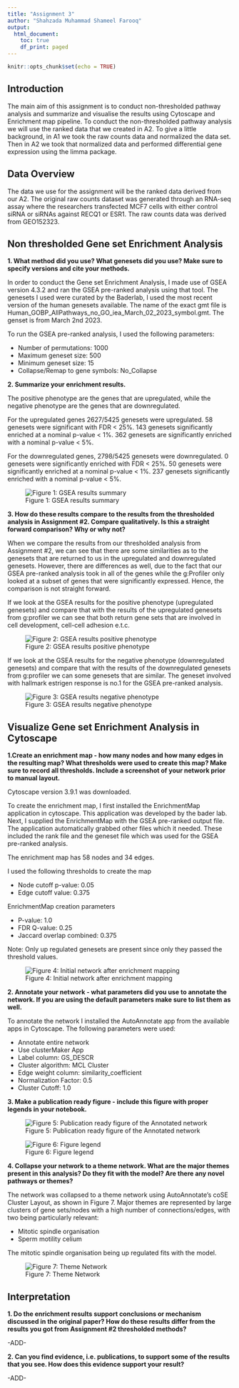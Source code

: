```yaml
---
title: "Assignment 3"
author: "Shahzada Muhammad Shameel Farooq"
output:
  html_document:
    toc: true
    df_print: paged
---
```

```r
knitr::opts_chunk$set(echo = TRUE)
```

## Introduction 
The main aim of this assignment is to conduct non-thresholded pathway analysis and summarize and visualise the results using Cytoscape and Enrichment map pipeline. To conduct the non-thresholded pathway analysis we will use the ranked data that we created in A2. 
To give a little background, in A1 we took the raw counts data and normalized the data set. Then in A2 we took that normalized data and performed differential gene expression using the limma package. 


## Data Overview 
The data we use for the assignment will be the ranked data derived from our A2. The original raw counts dataset was generated through an RNA-seq assay where the researchers transfected MCF7 cells with either control siRNA or siRNAs against RECQ1 or ESR1. The raw counts data was derived from GEO152323.

## Non thresholded Gene set Enrichment Analysis

**1. What method did you use? What genesets did you use? Make sure to specify versions and cite your methods.**

In order to conduct the Gene set Enrichment Analysis, I made use of GSEA version 4.3.2 and ran the GSEA pre-ranked analysis using that tool. The genesets I used were curated by the Baderlab, I used the most recent version of the human genesets available. The name of the exact gmt file is Human_GOBP_AllPathways_no_GO_iea_March_02_2023_symbol.gmt. The genset is from March 2nd 2023.

To run the GSEA pre-ranked analysis, I used the following parameters:

* Number of permutations: 1000
* Maximum geneset size: 500
* Minimum geneset size: 15
* Collapse/Remap to gene symbols: No_Collapse


**2. Summarize your enrichment results.**

The positive phenotype are the genes that are upregulated, while the negative phenotype are the genes that are downregulated.

For the upregulated genes 2627/5425 genesets were upregulated. 58 genesets were significant with FDR < 25%. 143 genesets significantly enriched at a nominal p-value < 1%. 362 genesets are significantly enriched with a nominal p-value < 5%.

For the downregulated genes, 2798/5425 genesets were downregulated. 0 genesets were significantly enriched with FDR < 25%. 50 genesets were significantly enriched at a nominal p-value < 1%. 237 genesets significantly enriched with a nominal p-value < 5%.

![Figure 1: GSEA results summary](figures_A3/GSEA_summary.jpg)



**3. How do these results compare to the results from the thresholded analysis in Assignment #2. Compare qualitatively. Is this a straight forward comparison? Why or why not?**

When we compare the results from our thresholded analysis from Assignment #2, we can see that there are some similarities as to the genesets that are returned to us in the upregulated and downregulated genesets. However, there are differences as well, due to the fact that our GSEA pre-ranked analysis took in all of the genes while the g:Profiler only looked at a subset of genes that were significantly expressed. Hence, the comparison is not straight forward.


If we look at the GSEA results for the positive phenotype (upregulated genesets) and compare that with the results of the upregulated genesets from g:profiler we can see that both return gene sets that are involved in cell development, cell-cell adhesion e.t.c. 

![Figure 2: GSEA results positive phenotype](figures_A3/GSEA-pos.jpg)




If we look at the GSEA results for the negative phenotype (downregulated genesets) and compare that with the results of the downregulated genesets from g:profiler we can some genesets that are similar. The geneset involved with hallmark estrigen response is no.1 for the GSEA pre-ranked analysis.

![Figure 3: GSEA results negative phenotype](figures_A3/GSEA-neg.jpg)


## Visualize Gene set Enrichment Analysis in Cytoscape

**1.Create an enrichment map - how many nodes and how many edges in the resulting map? What thresholds were used to create this map? Make sure to record all thresholds. Include a screenshot of your network prior to manual layout. **

Cytoscape version 3.9.1 was downloaded.

To create the enrichment map, I first installed the EnrichmentMap application in cytoscape. This application was developed by the bader lab. Next, I supplied the EnrichmentMap with the GSEA pre-ranked output file. The application automatically grabbed other files which it needed. These included the rank file and the geneset file which was used for the GSEA pre-ranked analysis.

The enrichment map has 58 nodes and 34 edges.

I used the following thresholds to create the map

* Node cutoff p-value: 0.05
* Edge cutoff value: 0.375

EnrichmentMap creation parameters

* P-value: 1.0
* FDR Q-value: 0.25
* Jaccard overlap combined: 0.375

Note: Only up regulated genesets are present since only they passed the threshold values.

![Figure 4: Initial network after enrichment mapping](figures_A3/EM-prior.png)




**2. Annotate your network - what parameters did you use to annotate the network. If you are using the default parameters make sure to list them as well.**

To annotate the network I installed the AutoAnnotate app from the available apps in Cytoscape. The following parameters were used:

* Annotate entire network
* Use clusterMaker App
* Label column: GS_DESCR
* Cluster algorithm: MCL Cluster
* Edge weight column: similarity_coefficient
* Normalization Factor: 0.5
* Cluster Cutoff: 1.0


**3. Make a publication ready figure - include this figure with proper legends in your notebook.**

![Figure 5: Publication ready figure of the Annotated network](figures_A3/EM-Annotated.png)





![Figure 6: Figure legend](figures_A3/legend.jpg)





**4. Collapse your network to a theme network. What are the major themes present in this analysis? Do they fit with the model? Are there any novel pathways or themes?**

The network was collapsed to a theme network using AutoAnnotate's coSE Cluster Layout, as shown in Figure 7. Major themes are represented by large clusters of gene sets/nodes with a high number of connections/edges, with two being particularly relevant:

* Mitotic spindle organisation
* Sperm motility celium

The mitotic spindle organisation being up regulated fits with the model. 

![Figure 7: Theme Network](figures_A3/EM-Themes.png)





## Interpretation

**1. Do the enrichment results support conclusions or mechanism discussed in the original paper? How do these results differ from the results you got from Assignment #2 thresholded methods?**

-ADD-



**2. Can you find evidence, i.e. publications, to support some of the results that you see. How does this evidence support your result?**

-ADD-

